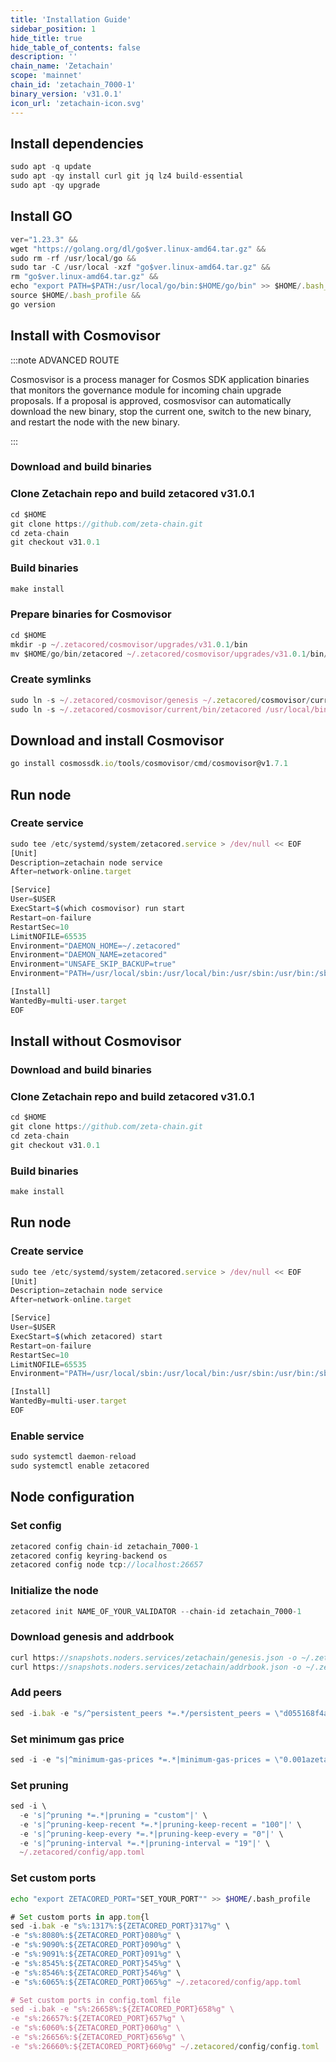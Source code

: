 ```yaml
---
title: 'Installation Guide'
sidebar_position: 1
hide_title: true
hide_table_of_contents: false
description: ''
chain_name: 'Zetachain'
scope: 'mainnet'
chain_id: 'zetachain_7000-1'
binary_version: 'v31.0.1'
icon_url: 'zetachain-icon.svg'
---
```



<PageTitle
  iconUrl="img/zetachain-icon.svg"
  title="Zetachain Installation Guide"
  chainId="zetachain_7000-1"
  version="v31.0.1"
/>

## Install dependencies

```js
sudo apt -q update
sudo apt -qy install curl git jq lz4 build-essential
sudo apt -qy upgrade
```

## Install GO

```js
ver="1.23.3" &&
wget "https://golang.org/dl/go$ver.linux-amd64.tar.gz" &&
sudo rm -rf /usr/local/go &&
sudo tar -C /usr/local -xzf "go$ver.linux-amd64.tar.gz" &&
rm "go$ver.linux-amd64.tar.gz" &&
echo "export PATH=$PATH:/usr/local/go/bin:$HOME/go/bin" >> $HOME/.bash_profile &&
source $HOME/.bash_profile &&
go version
```

## Install with Cosmovisor

:::note ADVANCED ROUTE

Cosmosvisor is a process manager for Cosmos SDK application binaries that monitors the governance module for incoming chain upgrade proposals. If a proposal is approved, cosmosvisor can automatically download the new binary, stop the current one, switch to the new binary, and restart the node with the new binary.

:::

### Download and build binaries

### Clone Zetachain repo and build zetacored v31.0.1

```js
cd $HOME
git clone https://github.com/zeta-chain.git
cd zeta-chain
git checkout v31.0.1
```

### Build binaries

```js
make install
```

### Prepare binaries for Cosmovisor

```js
cd $HOME
mkdir -p ~/.zetacored/cosmovisor/upgrades/v31.0.1/bin
mv $HOME/go/bin/zetacored ~/.zetacored/cosmovisor/upgrades/v31.0.1/bin/
```

### Create symlinks

```js
sudo ln -s ~/.zetacored/cosmovisor/genesis ~/.zetacored/cosmovisor/current -f
sudo ln -s ~/.zetacored/cosmovisor/current/bin/zetacored /usr/local/bin/zetacored -f
```

## Download and install Cosmovisor

```js
go install cosmossdk.io/tools/cosmovisor/cmd/cosmovisor@v1.7.1
```

## Run node

### Create service

```js
sudo tee /etc/systemd/system/zetacored.service > /dev/null << EOF
[Unit]
Description=zetachain node service
After=network-online.target

[Service]
User=$USER
ExecStart=$(which cosmovisor) run start
Restart=on-failure
RestartSec=10
LimitNOFILE=65535
Environment="DAEMON_HOME=~/.zetacored"
Environment="DAEMON_NAME=zetacored"
Environment="UNSAFE_SKIP_BACKUP=true"
Environment="PATH=/usr/local/sbin:/usr/local/bin:/usr/sbin:/usr/bin:/sbin:/bin:/usr/games:/usr/local/games:/snap/bin:~/.zetacored/cosmovisor/current/bin"

[Install]
WantedBy=multi-user.target
EOF
```

## Install without Cosmovisor

### Download and build binaries

### Clone Zetachain repo and build zetacored v31.0.1

```js
cd $HOME
git clone https://github.com/zeta-chain.git
cd zeta-chain
git checkout v31.0.1
```

### Build binaries

```js
make install
```

## Run node

### Create service

```js
sudo tee /etc/systemd/system/zetacored.service > /dev/null << EOF
[Unit]
Description=zetachain node service
After=network-online.target

[Service]
User=$USER
ExecStart=$(which zetacored) start
Restart=on-failure
RestartSec=10
LimitNOFILE=65535
Environment="PATH=/usr/local/sbin:/usr/local/bin:/usr/sbin:/usr/bin:/sbin:/bin:/usr/games:/usr/local/games:/snap/bin"

[Install]
WantedBy=multi-user.target
EOF
```

### Enable service

```js
sudo systemctl daemon-reload
sudo systemctl enable zetacored
```

## Node configuration

### Set config

```js
zetacored config chain-id zetachain_7000-1
zetacored config keyring-backend os
zetacored config node tcp://localhost:26657
```

### Initialize the node

```js
zetacored init NAME_OF_YOUR_VALIDATOR --chain-id zetachain_7000-1
```

### Download genesis and addrbook

```js
curl https://snapshots.noders.services/zetachain/genesis.json -o ~/.zetacored/config/genesis.json
curl https://snapshots.noders.services/zetachain/addrbook.json -o ~/.zetacored/config/addrbook.json
```

### Add peers

```js
sed -i.bak -e "s/^persistent_peers *=.*/persistent_peers = \"d055168f4afe65bbecb951ed1158307ce5b98cc2@zetachain-rpc.noders.services:22556\"/" ~/.zetacored/config/config.toml
```

### Set minimum gas price

```js
sed -i -e "s|^minimum-gas-prices *=.*|minimum-gas-prices = \"0.001azeta\"|" ~/.zetacored/config/app.toml
```

### Set pruning

```js
sed -i \
  -e 's|^pruning *=.*|pruning = "custom"|' \
  -e 's|^pruning-keep-recent *=.*|pruning-keep-recent = "100"|' \
  -e 's|^pruning-keep-every *=.*|pruning-keep-every = "0"|' \
  -e 's|^pruning-interval *=.*|pruning-interval = "19"|' \
  ~/.zetacored/config/app.toml
```

### Set custom ports

```bash
echo "export ZETACORED_PORT="SET_YOUR_PORT"" >> $HOME/.bash_profile
```

```js
# Set custom ports in app.tom{l
sed -i.bak -e "s%:1317%:${ZETACORED_PORT}317%g" \
-e "s%:8080%:${ZETACORED_PORT}080%g" \
-e "s%:9090%:${ZETACORED_PORT}090%g" \
-e "s%:9091%:${ZETACORED_PORT}091%g" \
-e "s%:8545%:${ZETACORED_PORT}545%g" \
-e "s%:8546%:${ZETACORED_PORT}546%g" \
-e "s%:6065%:${ZETACORED_PORT}065%g" ~/.zetacored/config/app.toml

# Set custom ports in config.toml file
sed -i.bak -e "s%:26658%:${ZETACORED_PORT}658%g" \
-e "s%:26657%:${ZETACORED_PORT}657%g" \
-e "s%:6060%:${ZETACORED_PORT}060%g" \
-e "s%:26656%:${ZETACORED_PORT}656%g" \
-e "s%:26660%:${ZETACORED_PORT}660%g" ~/.zetacored/config/config.toml
```